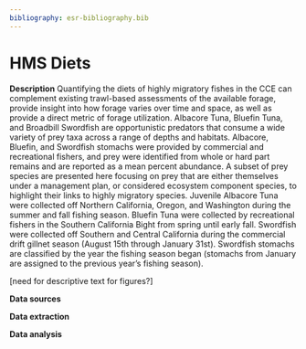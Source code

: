 ```yaml
---
bibliography: esr-bibliography.bib
---
```


# HMS Diets

**Description** Quantifying the diets of highly migratory fishes in the CCE can complement existing trawl-based assessments of the available forage, provide insight into how forage varies over time and space, as well as provide a direct metric of forage utilization. Albacore Tuna, Bluefin Tuna, and Broadbill Swordfish are opportunistic predators that consume a wide variety of prey taxa across a range of depths and habitats. Albacore, Bluefin, and Swordfish stomachs were provided by commercial and recreational fishers, and prey were identified from whole or hard part remains and are reported as a mean percent abundance. A subset of prey species are presented here focusing on prey that are either themselves under a management plan, or considered ecosystem component species, to highlight their links to highly migratory species. Juvenile Albacore Tuna were collected off Northern California, Oregon, and Washington during the summer and fall fishing season. Bluefin Tuna were collected by recreational fishers in the Southern California Bight from spring until early fall. Swordfish were collected off Southern and Central California during the commercial drift gillnet season (August 15th through January 31st). Swordfish stomachs are classified by the year the fishing season began (stomachs from January are assigned to the previous year’s fishing season).

\[need for descriptive text for figures?\]

**Data sources**

**Data extraction**

**Data analysis**
